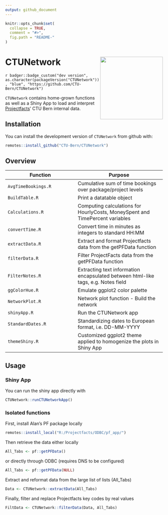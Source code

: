 ```yaml
---
output: github_document
---
```


<!-- README.md is generated from README.Rmd. Please edit that file -->

```r
knitr::opts_chunk$set(
  collapse = TRUE,
  comment = "#>",
  fig.path = "README-"
)
```

# CTUNetwork <img src='inst/figures/logo.png' align="right" width="200">

<!-- badges: start -->

`r badger::badge_custom("dev version", as.character(packageVersion("CTUNetwork")), "blue", "https://github.com/CTU-Bern/CTUNetwork")`
<!-- [![R-CMD-check](https://github.com/CTU-Bern/redcaptools/workflows/R-CMD-check/badge.svg)](https://github.com/CTU-Bern/redcaptools/actions) -->

<!-- badges: end -->

`CTUNetwork` contains home-grown functions as well as a Shiny App to load and interpret [Projectfacts](https://projectfacts.ctu.unibe.ch/)' CTU Bern internal data.

## Installation

You can install the development version of `CTUNetwork` from github with:

<!-- install.packages("redcaptools") -->

```r
remotes::install_github("CTU-Bern/CTUNetwork")
```

<!-- Or from CTU Bern's package universe -->

<!-- ```{r, eval = F} -->
<!-- install.packages("redcaptools", repos = "https://ctu-bern.r-universe.dev") -->
<!-- ```  -->

## Overview

Function | Purpose
-------- | ---------- 
`AvgTimeBookings.R` | Cumulative sum of time bookings over package/project levels
`BuildTable.R` | Print a datatable object
`Calculations.R` | Computing calculations for HourlyCosts, MoneySpent and TimePercent variables
`convertTime.R` | Convert time in minutes as integers to standard HH:MM
`extractData.R` | Extract and format Projectfacts data from the getPFData function
`filterData.R` | Filter ProjectFacts data from the getPFData function
`FilterNotes.R` | Extracting text information encapsulated between html-like tags, e.g. Notes field
`ggColorHue.R` | Emulate ggplot2 color palette
`NetworkPlot.R` | Network plot function - Build the network
`shinyApp.R` | Run the CTUNetwork app
`StandardDates.R` | Standardizing dates to European format, i.e. DD-MM-YYYY
`themeShiny.R` | Customized ggplot2 theme applied to homogenize the plots in Shiny App

## Usage

### Shiny App

You can run the shiny app directly with
```r
CTUNetwork::runCTUNetworkApp()
```

### Isolated functions

First, install Alan's PF package locally
```r
remotes::install_local("R:/Projectfacts/ODBC/pf_app/")
```

Then retrieve the data either locally
```r
All_Tabs <- pf::getPFData()
```

or directly through ODBC (requires DNS to be configured)
```r
All_Tabs <- pf::getPFData(NULL)
```

Extract and reformat data from the large list of lists (All_Tabs)
```r
Data <- CTUNetwork::extractData(All_Tabs)
```

Finally, filter and replace Projectfacts key codes by real values
```r
FiltData <- CTUNetwork::filterData(Data, All_Tabs)
```
